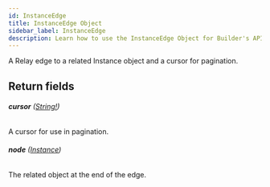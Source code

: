 ```yaml
---
id: InstanceEdge
title: InstanceEdge Object
sidebar_label: InstanceEdge
description: Learn how to use the InstanceEdge Object for Builder's API.
---
```


A Relay edge to a related Instance object and a cursor for pagination.

## Return fields

###### <b>cursor</b> ([String!](/composer/builder/api/schema/scalar/String.mdx))

A cursor for use in pagination.

###### <b>node</b> ([Instance](/composer/builder/api/schema/object/Instance.mdx))

The related object at the end of the edge.
